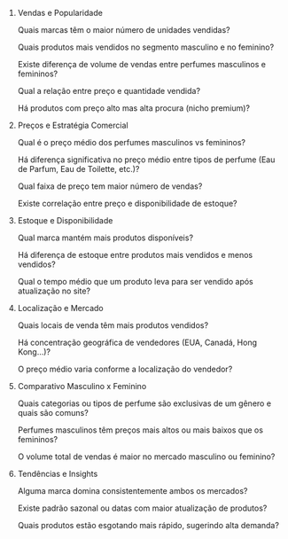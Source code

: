 1. Vendas e Popularidade

    Quais marcas têm o maior número de unidades vendidas?

    Quais produtos mais vendidos no segmento masculino e no feminino?

    Existe diferença de volume de vendas entre perfumes masculinos e femininos?

    Qual a relação entre preço e quantidade vendida?

    Há produtos com preço alto mas alta procura (nicho premium)?

2. Preços e Estratégia Comercial

    Qual é o preço médio dos perfumes masculinos vs femininos?

    Há diferença significativa no preço médio entre tipos de perfume (Eau de Parfum, Eau de Toilette, etc.)?

    Qual faixa de preço tem maior número de vendas?

    Existe correlação entre preço e disponibilidade de estoque?

3. Estoque e Disponibilidade

    Qual marca mantém mais produtos disponíveis?

    Há diferença de estoque entre produtos mais vendidos e menos vendidos?

    Qual o tempo médio que um produto leva para ser vendido após atualização no site?

4. Localização e Mercado

    Quais locais de venda têm mais produtos vendidos?

    Há concentração geográfica de vendedores (EUA, Canadá, Hong Kong...)?

    O preço médio varia conforme a localização do vendedor?

5. Comparativo Masculino x Feminino

    Quais categorias ou tipos de perfume são exclusivas de um gênero e quais são comuns?

    Perfumes masculinos têm preços mais altos ou mais baixos que os femininos?

    O volume total de vendas é maior no mercado masculino ou feminino?

6. Tendências e Insights

    Alguma marca domina consistentemente ambos os mercados?

    Existe padrão sazonal ou datas com maior atualização de produtos?

    Quais produtos estão esgotando mais rápido, sugerindo alta demanda?